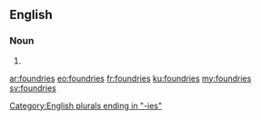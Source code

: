 ==English==

===Noun===
{{head|en}}

# {{plural of|foundry}}

[[Category:English plurals ending in "-ies"]]

[[ar:foundries]]
[[eo:foundries]]
[[fr:foundries]]
[[ku:foundries]]
[[my:foundries]]
[[sv:foundries]]